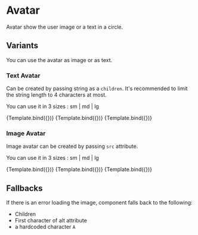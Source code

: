 
<Meta title="Avatar" component={Avatar} />


# Avatar

Avatar show the user image or a text in a circle.

## Variants

You can use the avatar as image or as text.

###  Text Avatar

Can be created by passing string as a `children`. It's recommended to limit the string length to 4 characters at most.

You can use it in 3 sizes : sm | md | lg

<Canvas>
  <Story name="Avatar-text-sm" args={{ children: "a", size:"sm"}}>{Template.bind({})}</Story>
  <Story name="Avatar-text-md" args={{children: "a", size:"md"}}>{Template.bind({})}</Story>
  <Story name="Avatar-text-lg" args={{children: "a", size:"lg"}}>{Template.bind({})}</Story>   
</Canvas>

###  Image Avatar

Image avatar can be created by passing `src` attribute.

You can use it in 3 sizes : sm | md | lg

<Canvas>
  <Story name="Avatar-image-sm" args={{src:"https://picsum.photos/50/50/", size:"sm"}}>{Template.bind({})}</Story>
  <Story name="Avatar-image-md" args={{src:"https://picsum.photos/50/50/", size:"md"}}>{Template.bind({})}</Story>
  <Story name="Avatar-image-lg" args={{src:"https://picsum.photos/50/50/", size:"lg"}}>{Template.bind({})}</Story>
</Canvas>

## Fallbacks

If there is an error loading the image, component falls back to the following:
- Children
- First character of alt attribute
- a hardcoded character `A`